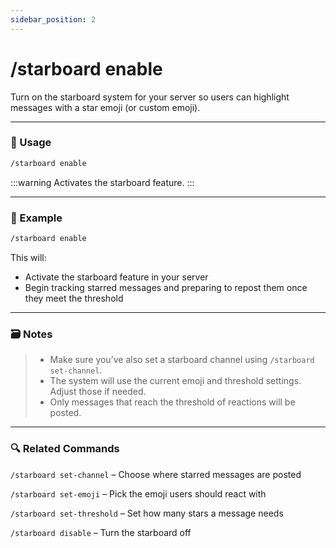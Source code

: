 ```yaml
---
sidebar_position: 2
---
```


# /starboard enable 

Turn on the starboard system for your server so users can highlight messages with a star emoji (or custom emoji).

<hr className="md-divider-gradient" />

### 💬 Usage
```bash
/starboard enable
```
:::warning
Activates the starboard feature.
:::

<hr className="md-divider-gradient" />

### 📌 Example
```bash
/starboard enable
```
This will:
- Activate the starboard feature in your server
- Begin tracking starred messages and preparing to repost them once they meet the threshold

<hr className="md-divider-gradient" />

### 🗃️ Notes
> - Make sure you’ve also set a starboard channel using `/starboard set-channel`.
> - The system will use the current emoji and threshold settings. Adjust those if needed.
> - Only messages that reach the threshold of reactions will be posted.

<hr className="md-divider-gradient" />

### 🔍 Related Commands
`/starboard set-channel` – Choose where starred messages are posted

`/starboard set-emoji` – Pick the emoji users should react with

`/starboard set-threshold` – Set how many stars a message needs

`/starboard disable` – Turn the starboard off